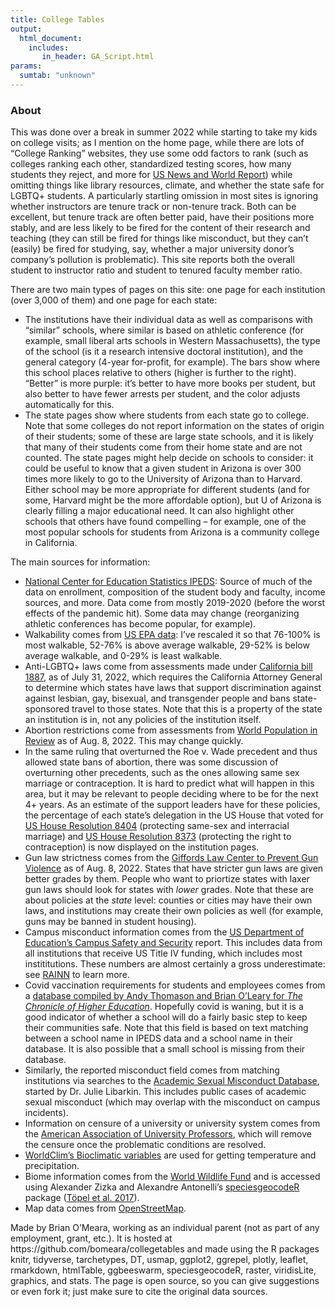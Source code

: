 ```yaml
---
title: College Tables
output:
  html_document:
    includes:
       in_header: GA_Script.html
params:
  sumtab: "unknown"
---
```


### About

This was done over a break in summer 2022 while starting to take my kids on college visits; as I mention on the home page, while there are lots of "College Ranking" websites, they use some odd factors to rank (such as colleges ranking each other, standardized testing scores, how many students they reject, and more for [US News and World Report](https://www.usnews.com/education/best-colleges/articles/ranking-criteria-and-weights)) while omitting things like library resources, climate, and whether the state safe for LGBTQ+ students. A particularly startling omission in most sites is ignoring whether instructors are tenure track or non-tenure track. Both can be excellent, but tenure track are often better paid, have their positions more stably, and are less likely to be fired for the content of their research and teaching (they can still be fired for things like misconduct, but they can't (easily) be fired for studying, say, whether a major university donor's company's pollution is problematic). This site reports both the overall student to instructor ratio and student to tenured faculty member ratio.

There are two main types of pages on this site: one page for each institution (over 3,000 of them) and one page for each state:

* The institutions have their individual data as well as comparisons with "similar" schools, where similar is based on athletic conference (for example, small liberal arts schools in Western Massachusetts), the type of the school (is it a research intensive doctoral institution), and the general category (4-year for-profit, for example). The bars show where this school places relative to others (higher is further to the right). "Better" is more purple: it's better to have more books per student, but also better to have fewer arrests per student, and the color adjusts automatically for this. 
* The state pages show where students from each state go to college. Note that some colleges do not report information on the states of origin of their students; some of these are large state schools, and it is likely that many of their students come from their home state and are not counted. The state pages might help decide on schools to consider: it could be useful to know that a given student in Arizona is over 300 times more likely to go to the University of Arizona than to Harvard. Either school may be more appropriate for different students (and for some, Harvard might be the more affordable option), but U of Arizona is clearly filling a major educational need. It can also highlight other schools that others have found compelling -- for example, one of the most popular schools for students from Arizona is a community college in California.

The main sources for information:

* [National Center for Education Statistics IPEDS](https://nces.ed.gov/ipeds/use-the-data): Source of much of the data on enrollment, composition of the student body and faculty, income sources, and more. Data come from mostly 2019-2020 (before the worst effects of the pandemic hit). Some data may change (reorganizing athletic conferences has become popular, for example).
* Walkability comes from [US EPA data](https://www.epa.gov/smartgrowth/smart-location-mapping): I've rescaled it so that 76-100% is most walkable, 52-76% is above average walkable, 29-52% is below average walkable, and 0-29% is least walkable.
* Anti-LGBTQ+ laws come from assessments made under [California bill 1887](https://oag.ca.gov/ab1887), as of July 31, 2022, which requires the California Attorney General to determine which states have laws that support discrimination against against lesbian, gay, bisexual, and transgender people and bans state-sponsored travel to those states. Note that this is a property of the state an institution is in, not any policies of the institution itself. 
* Abortion restrictions come from assessments from [World Population in Review](https://worldpopulationreview.com/state-rankings/abortion-laws-by-state) as of Aug. 8, 2022. This may change quickly.
* In the same ruling that overturned the Roe v. Wade precedent and thus allowed state bans of abortion, there was some discussion of overturning other precedents, such as the ones allowing same sex marriage or contraception. It is hard to predict what will happen in this area, but it may be relevant to people deciding where to be for the next 4+ years. As an estimate of the support leaders have for these policies, the percentage of each state's delegation in the US House that voted for [US House Resolution 8404](https://www.congress.gov/bill/117th-congress/house-bill/8404) (protecting same-sex and interracial marriage) and [US House Resolution 8373](https://www.congress.gov/bill/117th-congress/house-bill/8373) (protecting the right to contraception) is now displayed on the institution pages.
* Gun law strictness comes from the [Giffords Law Center to Prevent Gun Violence](https://giffords.org/lawcenter/resources/scorecard/) as of Aug. 8, 2022. States that have stricter gun laws are given better grades by them. People who want to priortize states with laxer gun laws should look for states with *lower* grades. Note that these are about policies at the *state* level: counties or cities may have their own laws, and institutions may create their own policies as well (for example, guns may be banned in student housing).
* Campus misconduct information comes from the [US Department of Education's Campus Safety and Security](https://ope.ed.gov/campussafety/#/) report. This includes data from all institutions that receive US Title IV funding, which includes most instititutions. These numbers are almost certainly a gross underestimate: see [RAINN](https://www.rainn.org/) to learn more.
* Covid vaccination requirements for students and employees comes from a [database compiled by Andy Thomason and Brian O'Leary for *The Chronicle of Higher Education*](https://www.chronicle.com/blogs/live-coronavirus-updates/heres-a-list-of-colleges-that-will-require-students-to-be-vaccinated-against-covid-19). Hopefully covid is waning, but it is a good indicator of whether a school will do a fairly basic step to keep their communities safe. Note that this field is based on text matching between a school name in IPEDS data and a school name in their database. It is also possible that a small school is missing from their database.
* Similarly, the reported misconduct field comes from matching institutions via searches to the [Academic Sexual Misconduct Database](https://academic-sexual-misconduct-database.org/), started by Dr. Julie Libarkin. This includes public cases of academic sexual misconduct (which may overlap with the misconduct on campus incidents). 
* Information on censure of a university or university system comes from the [American Association of University Professors](https://www.aaup.org/), which will remove the censure once the problematic conditions are resolved.
* [WorldClim's Bioclimatic variables](https://www.worldclim.org/data/bioclim.html) are used for getting temperature and precipitation.
* Biome information comes from the [World Wildlife Fund](http://omap.africanmarineatlas.org/BIOSPHERE/data/note_areas_sp/Ecoregions_Ecosystems/WWF_Ecoregions/WWFecoregions.htm) and is accessed using Alexander Zizka and Alexandre Antonelli's [speciesgeocodeR](https://github.com/azizka/speciesgeocodeR) package ([Töpel et al. 2017](https://academic.oup.com/sysbio/article/66/2/145/2670075)).
* Map data comes from [OpenStreetMap](https://www.openstreetmap.org/).


Made by Brian O'Meara, working as an individual parent (not as part of any employment, grant, etc.). It is hosted at https://github.com/bomeara/collegetables and made using the R packages knitr, tidyverse, tarchetypes, DT, usmap, ggplot2, ggrepel, plotly, leaflet, rmarkdown, htmlTable, ggbeeswarm, speciesgeocodeR, raster, viridisLite, graphics, and stats. The page is open source, so you can give suggestions or even fork it; just make sure to cite the original data sources.